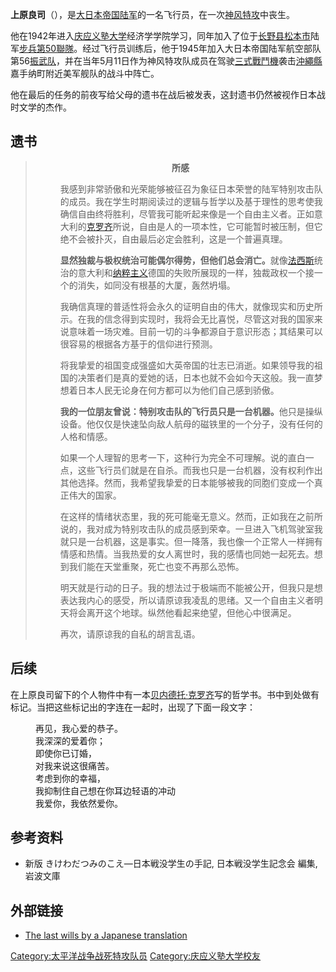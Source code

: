 {{軍人模板
|name=上原良司
|lived=1922年9月27日-1945年5月11日
|placeofbirth=[[日本|日本]][[长野县|长野县]][[池田町_(長野縣)|池田町]]
|placeofdeath=[[日本|日本]][[沖繩縣|沖繩縣]][[嘉手納|嘉手納]]
|image=Ryoji Uehara.jpg
|allegiance=大日本帝国陆军
|serviceyears=1943年－1945年
|rank=[[上尉|陆军大尉]]
|commands=
|unit=
|battles=
|awards=
|laterwork=}}

'''上原良司'''（{{bd|1922年|9月27日|1945年|5月11日}}），是[[大日本帝国陆军|大日本帝国陆军]]的一名飞行员，在一次[[特別攻擊隊|神风特攻]]中丧生。

他在1942年进入[[庆应义塾大学|庆应义塾大学]]经济学学院学习，同年加入了位于[[长野县|长野县]][[松本市|松本市]]陆军[[步兵第50聯隊|步兵第50聯隊]]。经过飞行员训练后，他于1945年加入大日本帝国陆军航空部队第56[[振武队|振武队]]，并在当年5月11日作为神风特攻队成员在驾驶[[三式戰鬥機|三式戰鬥機]]袭击[[沖繩縣|沖繩縣]]嘉手纳町附近美军舰队的战斗中阵亡。

他在最后的任务的前夜写给父母的遗书在战后被发表，这封遗书仍然被视作日本战时文学的杰作。

==遗书==
<blockquote style="background:#fff8f8; border:1px solid gray; padding:2px;">
<center>'''所感'''</center>

:我感到非常骄傲和光荣能够被征召为象征日本荣誉的陆军特别攻击队的成员。我在学生时期阅读过的逻辑与哲学以及基于理性的思考使我确信自由终将胜利，尽管我可能听起来像是一个自由主义者。正如意大利的[[贝内德托·克罗齐|克罗齐]]所说，自由是人的一项本性，它可能暂时被压制，但它绝不会被扑灭，自由最后必定会胜利，这是一个普遍真理。

:'''显然独裁与极权统治可能偶尔得势，但他们总会消亡。'''就像[[法西斯|法西斯]]统治的意大利和[[纳粹主义|纳粹主义]]德国的失败所展现的一样，独裁政权一个接一个的消失，如同没有根基的大厦，轰然坍塌。

:我确信真理的普适性将会永久的证明自由的伟大，就像现实和历史所示。在我的信念得到实现时，我将会无比喜悦，尽管这对我的国家来说意味着一场灾难。目前一切的斗争都源自于意识形态；其结果可以很容易的根据各方基于的信仰进行预测。

:将我挚爱的祖国变成强盛如大英帝国的壮志已消逝。如果领导我的祖国的决策者们是真的爱她的话，日本也就不会如今天这般。我一直梦想着日本人民无论身在何方都可以为他们自己感到骄傲。

:'''我的一位朋友曾说：特别攻击队的飞行员只是一台机器。'''他只是操纵设备。他仅仅是快速坠向敌人航母的磁铁里的一个分子，没有任何的人格和情感。

:如果一个人理智的思考一下，这种行为完全不可理解。说的直白一点，这些飞行员们就是在自杀。而我也只是一台机器，没有权利作出其他选择。然而，我希望我挚爱的日本能够被我的同胞们变成一个真正伟大的国家。

:在这样的情绪状态里，我的死可能毫无意义。然而，正如我在之前所说的，我对成为特别攻击队的成员感到荣幸。一旦进入飞机驾驶室我就只是一台机器，这是事实。但一降落，我也像一个正常人一样拥有情感和热情。当我热爱的女人离世时，我的感情也同她一起死去。想到我们能在天堂重聚，死亡也变不再那么恐怖。

:明天就是行动的日子。我的想法过于极端而不能被公开，但我只是想表达我内心的感受，所以请原谅我凌乱的思绪。又一个自由主义者明天将会离开这个地球。纵然他看起来绝望，但他心中很满足。

:再次，请原谅我的自私的胡言乱语。
</blockquote>
<!-- **作者已逝世50年，以上文本为公有领域**-->

==后续==
在上原良司留下的个人物件中有一本[[贝内德托·克罗齐|贝内德托·克罗齐]]写的哲学书。书中到处做有标记。当把这些标记出的字连在一起时，出现了下面一段文字：

:再见，我心爱的恭子。
:我深深的爱着你；
:即使你已订婚，
:对我来说这很痛苦。
:考虑到你的幸福，
:我抑制住自己想在你耳边轻语的冲动
:我爱你，我依然爱你。

==参考资料==
*新版 きけわだつみのこえ―日本戦没学生の手記, 日本戦没学生記念会 編集, 岩波文庫
 
==外部链接==
*[https://web.archive.org/web/20140320083004/http://www.geocities.jp/kamikazes_site_e/isyo/isyobun/ueharasyokan.html The last wills by a Japanese translation]

{{Authority control}}
{{DEFAULTSORT:Uehara, Ryoji}}
[[Category:太平洋战争战死特攻队员|Category:太平洋战争战死特攻队员]]
[[Category:庆应义塾大学校友|Category:庆应义塾大学校友]]